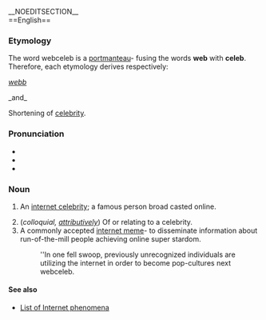 __NOEDITSECTION__ {{TOCright}}
<br>
==English==

===Etymology===

The word webceleb is a [[w:portmanteau|portmanteau]]- fusing the words '''web''' with '''celeb'''. <br>
Therefore, each etymology derives respectively:

{{OE.}} ''[[webb]]''

_and_

Shortening of [[celebrity]].

===Pronunciation===
*{{IPA|/wɛb/}}
*{{audio|en-us-web.ogg|Audio (US)}}
*{{rhymes|ɛb}}

===Noun===
{{en-noun}}

# {{colloquial}} An [[w:internet celebrity | internet celebrity]]; a famous person broad casted online.
# (''colloquial, [[attributively]]'') Of or relating to a celebrity.
# A commonly accepted [[w:internet meme | internet meme]]- to disseminate information about run-of-the-mill people achieving online super stardom.
#:''In one fell swoop, previously unrecognized individuals are utilizing the internet in order to become pop-cultures next webceleb.


====See also====
* [[w:List of Internet phenomena | List of Internet phenomena]]
